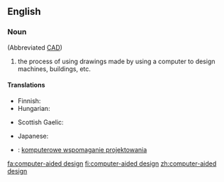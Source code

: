 ==English==

===Noun===
{{wikipedia}}
{{en-noun|head=[[computer]]-[[aided]] [[design]]|-}} (Abbreviated [[CAD]])

# {{context|uncountable|lang=en}} the process of using drawings made by using a computer to design machines, buildings, etc.

====Translations====
{{trans-top|process of design using computers}}
* Finnish: {{t-|fi|tietokoneavusteinen suunnittelu}}
* Hungarian: {{t-|hu|számítógéppel segített tervezés}}
{{trans-mid}}
* Scottish Gaelic: {{t-|gd|dealbhadh la taic-choimpiutair|m}}
{{trans-bottom}}

{{checktrans-top}}
* Japanese: {{t-|ja|計算機支援設計|tr=けいさんきしえんせっけい,keisanki-shien-sekkei}}
{{trans-mid}}
* {{ttbc|pl}}: [[komputerowe wspomaganie projektowania]]
{{trans-bottom}}

[[fa:computer-aided design]]
[[fi:computer-aided design]]
[[zh:computer-aided design]]